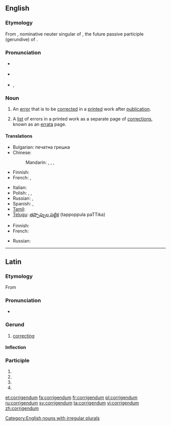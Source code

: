 ==English==
{{was wotd|2010|October|14}}

===Etymology===
From {{etyl|la}} {{term|corrigendum|lang=la}}, nominative neuter singular of {{term|corrigendus|lang=la}}, the future passive participle (gerundive) of {{term|corrigo|corrigō|I correct|lang=la}}.

===Pronunciation===
* {{a|UK}} {{IPA|/ˌkɒɹ.ɪˈdʒɛn.dəm/|/ˌkɒɹ.ɪˈgɛn.dəm/}}
* {{a|US}} {{IPA|/ˌkɔɹ.ɨˈdʒɛn.dəm/|/ˌkɔɹ.ɨˈgɛn.dəm/}}
* {{audio|en-us-corrigendum.ogg|Audio (US)}}, {{audio|en-us-corrigendum-2.ogg|Audio (US)}}

===Noun===
{{en-noun|corrigend|a}}

# An [[error]] that is to be [[correct]]ed in a [[print]]ed work after [[publication]].
# {{usually|plural}} A [[list]] of errors in a printed work as a separate page of [[correction]]s, known as an [[errata]] page.

====Translations====
{{trans-top|error that is to be corrected in a printed work}}
* Bulgarian: печатна грешка
* Chinese:
*: Mandarin: {{t|cmn|勘誤|sc=Hani}}, {{t|cmn|勘误|tr=kānwù|sc=Hani}}, {{qualifier|alternative form:}} {{t|cmn|刊誤|sc=Hani}}, {{t|cmn|刊误|sc=Hani}}
* Finnish: {{t|fi|painovirhe}}
* French: {{t|fr|erratum}}, {{t|fr|coquille}}
{{trans-mid}}
* Italian: {{t|it|refuso}}
* Polish: {{t|pl|corrigenda|f}}, {{t|pl|errata|f}}, {{t|pl|korekta|f}}
* Russian: {{t|ru|исправленная опечатка|sc=Cyrl}}, {{t|ru|поправка|f|sc=Cyrl}}
* Spanish: {{t|es|errata}}, {{t|es|gazapo}}
* [[Tamil]]: {{t|ta|pathippil thavaru|sc=Taml}}
* [[Telugu]]: [[తప్పొప్పుల పట్టిక]] (tappoppula paTTika)
{{trans-bottom}}

{{trans-top|list of errors in a printed work}}
* Finnish: {{t|fi|korjaukset|p}}
* French: {{t|fr|erratum|m}}
{{trans-mid}}
* Russian: {{t|ru|список опечаток|sc=Cyrl}}
{{trans-bottom}}

[[Category:English nouns with irregular plurals]]

----

==Latin==

===Etymology===
From {{term|corrigo|corrigō|I correct|lang=la}}

===Pronunciation===
* {{a|Classical}} {{IPA|/kor.riˈgen.dum/|lang=la}}

===Gerund===
{{la-gerund|corrigend}}

# [[correcting]]

====Inflection====
{{la-decl-gerund|corrigend}}

===Participle===
{{la-part-form|corrigendum}}

# {{inflection of|[[corrigendus#Latin|corrigendus]]||nom|n|s|lang=la}}
# {{inflection of|[[corrigendus#Latin|corrigendus]]||acc|m|s|lang=la}}
# {{inflection of|[[corrigendus#Latin|corrigendus]]||acc|n|s|lang=la}}
# {{inflection of|[[corrigendus#Latin|corrigendus]]||voc|n|s|lang=la}}

[[et:corrigendum]]
[[fa:corrigendum]]
[[fr:corrigendum]]
[[pl:corrigendum]]
[[ru:corrigendum]]
[[sv:corrigendum]]
[[ta:corrigendum]]
[[vi:corrigendum]]
[[zh:corrigendum]]